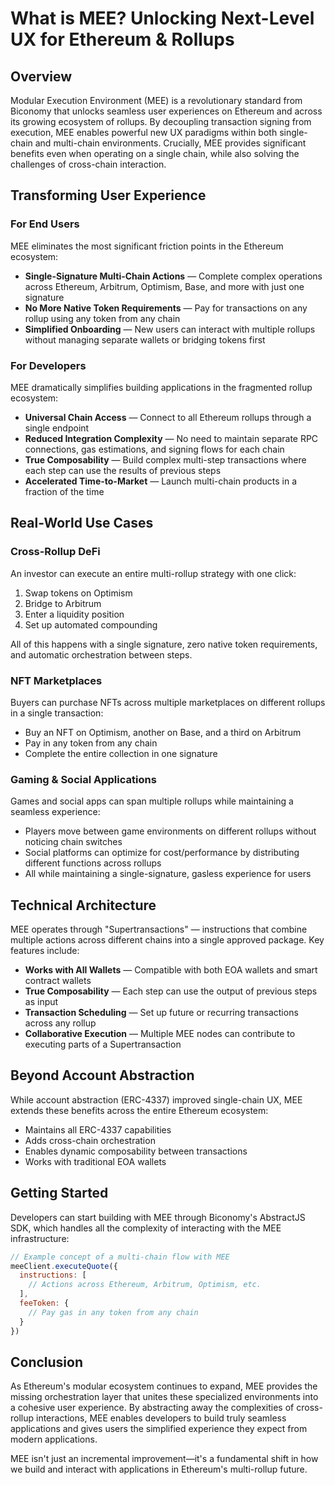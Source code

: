 # What is MEE? Unlocking Next-Level UX for Ethereum & Rollups

## Overview

Modular Execution Environment (MEE) is a revolutionary standard from Biconomy that unlocks seamless user experiences on Ethereum and across its growing ecosystem of rollups. By decoupling transaction signing from execution, MEE enables powerful new UX paradigms within both single-chain and multi-chain environments. Crucially, MEE provides significant benefits even when operating on a single chain, while also solving the challenges of cross-chain interaction.

## Transforming User Experience

### For End Users

MEE eliminates the most significant friction points in the Ethereum ecosystem:

- **Single-Signature Multi-Chain Actions** — Complete complex operations across Ethereum, Arbitrum, Optimism, Base, and more with just one signature
- **No More Native Token Requirements** — Pay for transactions on any rollup using any token from any chain
- **Simplified Onboarding** — New users can interact with multiple rollups without managing separate wallets or bridging tokens first

### For Developers

MEE dramatically simplifies building applications in the fragmented rollup ecosystem:

- **Universal Chain Access** — Connect to all Ethereum rollups through a single endpoint
- **Reduced Integration Complexity** — No need to maintain separate RPC connections, gas estimations, and signing flows for each chain
- **True Composability** — Build complex multi-step transactions where each step can use the results of previous steps
- **Accelerated Time-to-Market** — Launch multi-chain products in a fraction of the time

## Real-World Use Cases

### Cross-Rollup DeFi

An investor can execute an entire multi-rollup strategy with one click:
1. Swap tokens on Optimism
2. Bridge to Arbitrum
3. Enter a liquidity position
4. Set up automated compounding

All of this happens with a single signature, zero native token requirements, and automatic orchestration between steps.

### NFT Marketplaces

Buyers can purchase NFTs across multiple marketplaces on different rollups in a single transaction:
- Buy an NFT on Optimism, another on Base, and a third on Arbitrum
- Pay in any token from any chain
- Complete the entire collection in one signature

### Gaming & Social Applications

Games and social apps can span multiple rollups while maintaining a seamless experience:
- Players move between game environments on different rollups without noticing chain switches
- Social platforms can optimize for cost/performance by distributing different functions across rollups
- All while maintaining a single-signature, gasless experience for users

## Technical Architecture

MEE operates through "Supertransactions" — instructions that combine multiple actions across different chains into a single approved package. Key features include:

- **Works with All Wallets** — Compatible with both EOA wallets and smart contract wallets
- **True Composability** — Each step can use the output of previous steps as input
- **Transaction Scheduling** — Set up future or recurring transactions across any rollup
- **Collaborative Execution** — Multiple MEE nodes can contribute to executing parts of a Supertransaction

## Beyond Account Abstraction

While account abstraction (ERC-4337) improved single-chain UX, MEE extends these benefits across the entire Ethereum ecosystem:

- Maintains all ERC-4337 capabilities
- Adds cross-chain orchestration
- Enables dynamic composability between transactions
- Works with traditional EOA wallets

## Getting Started

Developers can start building with MEE through Biconomy's AbstractJS SDK, which handles all the complexity of interacting with the MEE infrastructure:

```javascript
// Example concept of a multi-chain flow with MEE
meeClient.executeQuote({
  instructions: [
    // Actions across Ethereum, Arbitrum, Optimism, etc.
  ],
  feeToken: {
    // Pay gas in any token from any chain
  }
})
```

## Conclusion

As Ethereum's modular ecosystem continues to expand, MEE provides the missing orchestration layer that unites these specialized environments into a cohesive user experience. By abstracting away the complexities of cross-rollup interactions, MEE enables developers to build truly seamless applications and gives users the simplified experience they expect from modern applications.

MEE isn't just an incremental improvement—it's a fundamental shift in how we build and interact with applications in Ethereum's multi-rollup future.
